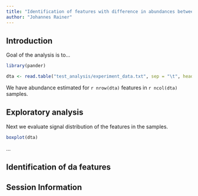 ```yaml
---
title: "Identification of features with difference in abundances between group a and b"
author: "Johannes Rainer"
---
```


## Introduction

Goal of the analysis is to...

```r
library(pander)

dta <- read.table("test_analysis/experiment_data.txt", sep = "\t", header = TRUE)
```

We have abundance estimated for `r nrow(dta)` features in `r ncol(dta)` samples.

## Exploratory analysis

Next we evaluate signal distribution of the features in the samples.

```r
boxplot(dta)
```

...

## Identification of da features

## Session Information

